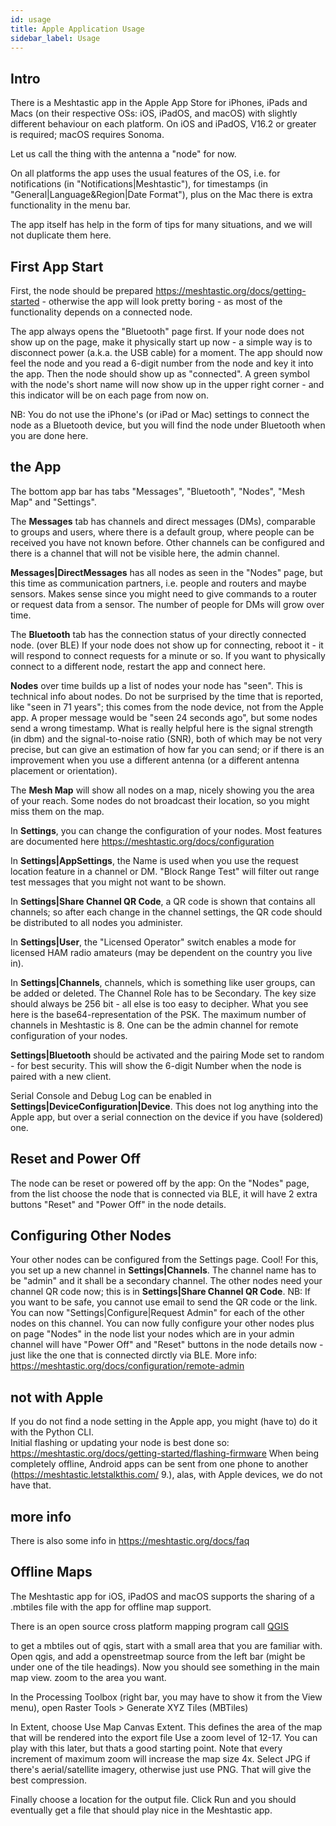 ```yaml
---
id: usage
title: Apple Application Usage
sidebar_label: Usage
---
```

## Intro

There is a Meshtastic app in the Apple App Store for iPhones, iPads and Macs (on their respective OSs: iOS, iPadOS, and macOS) with slightly different behaviour on each platform. On iOS and iPadOS, V16.2 or greater is required; macOS requires Sonoma.

Let us call the thing with the antenna a "node" for now.

On all platforms the app uses the usual features of the OS, i.e. for notifications (in "Notifications|Meshtastic"), for timestamps (in "General|Language&Region|Date Format"), plus on the Mac there is extra functionality in the menu bar.

The app itself has help in the form of tips for many situations, and we will not duplicate them here.

## First App Start

First, the node should be prepared https://meshtastic.org/docs/getting-started - otherwise the app will look pretty boring - as most of the functionality depends on a connected node.

The app always opens the "Bluetooth" page first. If your node does not show up on the page, make it physically start up now - a simple way is to disconnect power (a.k.a. the USB cable) for a moment. The app should now feel the node and you read a 6-digit number from the node and key it into the app. Then the node should show up as "connected". A green symbol with the node's short name will now show up in the upper right corner - and this indicator will be on each page from now on.

NB: You do not use the iPhone's (or iPad or Mac) settings to connect the node as a Bluetooth device, but you will find the node under Bluetooth when you are done here.

## the App

The bottom app bar has tabs "Messages", "Bluetooth", "Nodes", "Mesh Map" and "Settings".

The __Messages__ tab has channels and direct messages (DMs), comparable to groups and users, where there is a default group, where people can be received you have not known before. Other channels can be configured and there is a channel that will not be visible here, the admin channel. 

__Messages|DirectMessages__ has all nodes as seen in the "Nodes" page, but this time as communication partners, i.e. people and routers and maybe sensors. Makes sense since you might need to give commands to a router or request data from a sensor. The number of people for DMs will grow over time.

The __Bluetooth__ tab has the connection status of your directly connected node. (over BLE) If your node does not show up for connecting, reboot it - it will respond to connect requests for a minute or so. If you want to physically connect to a different node, restart the app and connect here.

__Nodes__ over time builds up a list of nodes your node has "seen". This is technical info about nodes. Do not be surprised by the time that is reported, like "seen in 71 years"; this comes from the node device, not from the Apple app. A proper message would be "seen 24 seconds ago", but some nodes send a wrong timestamp. What is really helpful here is the signal strength (in dbm) and the signal-to-noise ratio (SNR), both of which may be not very precise, but can give an estimation of how far you can send; or if there is an improvement when you use a different antenna (or a different antenna placement or orientation).

The __Mesh Map__ will show all nodes on a map, nicely showing you the area of your reach. Some nodes do not broadcast their location, so you might miss them on the map.

In __Settings__, you can change the configuration of your nodes. Most features are documented here https://meshtastic.org/docs/configuration

In __Settings|AppSettings__, the Name is used when you use the request location feature in a channel or DM. "Block Range Test" will filter out range test messages that you might not want to be shown.

In __Settings|Share Channel QR Code__, a QR code is shown that contains all channels; so after each change in the channel settings, the QR code should be distributed to all nodes you administer.

In __Settings|User__, the "Licensed Operator" switch enables a mode for licensed HAM radio amateurs (may be dependent on the country you live in).

In __Settings|Channels__, channels, which is something like user groups, can be added or deleted. The Channel Role has to be Secondary. The key size should always be 256 bit - all else is too easy to decipher. What you see here is the base64-representation of the PSK. The maximum number of channels in Meshtastic is 8. One can be the admin channel for remote configuration of your nodes. 

__Settings|Bluetooth__ should be activated and the pairing Mode set to random - for best security. This will show the 6-digit Number when the node is paired with a new client.

Serial Console and Debug Log can be enabled in __Settings|DeviceConfiguration|Device__. This does not log anything into the Apple app, but over a serial connection on the device if you have (soldered) one.

## Reset and Power Off

The node can be reset or powered off by the app: On the "Nodes" page, from the list choose the node that is connected via BLE, it will have 2 extra buttons "Reset" and "Power Off" in the node details.

## Configuring Other Nodes

Your other nodes can be configured from the Settings page. Cool!
For this, you set up a new channel in __Settings|Channels__. The channel name has to be "admin" and it shall be a secondary channel. The other nodes need your channel QR code now; this is in __Settings|Share Channel QR Code__. NB: If you want to be safe, you cannot use email to send the QR code or the link.  
You can now "Settings|Configure|Request Admin" for each of the other nodes on this channel. You can now fully configure your other nodes plus on page "Nodes" in the node list your nodes which are in your admin channel will have "Power Off" and "Reset" buttons in the node details now - just like the one that is connected dirctly via BLE. More info: https://meshtastic.org/docs/configuration/remote-admin

## not with Apple

If you do not find a node setting in the Apple app, you might (have to) do it with the Python CLI.  
Initial flashing or updating your node is best done so: https://meshtastic.org/docs/getting-started/flashing-firmware
When being completely offline, Android apps can be sent from one phone to another (https://meshtastic.letstalkthis.com/ 9.), alas, with Apple devices, we do not have that.

## more info

There is also some info in https://meshtastic.org/docs/faq

## Offline Maps

The Meshtastic app for iOS, iPadOS and macOS supports the sharing of a .mbtiles file with the app for offline map support.

There is an open source cross platform mapping program call [QGIS](https://www.qgis.org/en/site/)

to get a mbtiles out of qgis, start with a small area that you are familiar with. Open qgis, and add a openstreetmap source from the left bar (might be under one of the tile headings). Now you should see something in the main map view. zoom to the area you want.

In the Processing Toolbox (right bar, you may have to show it from the View menu), open Raster Tools > Generate XYZ Tiles (MBTiles)

In Extent, choose Use Map Canvas Extent. This defines the area of the map that will be rendered into the export file
Use a zoom level of 12-17. You can play with this later, but thats a good starting point. Note that every increment of maximum zoom will increase the map size 4x.
Select JPG if there's aerial/satellite imagery, otherwise just use PNG. That will give the best compression.

Finally choose a location for the output file. Click Run and you should eventually get a file that should play nice in the Meshtastic app.
